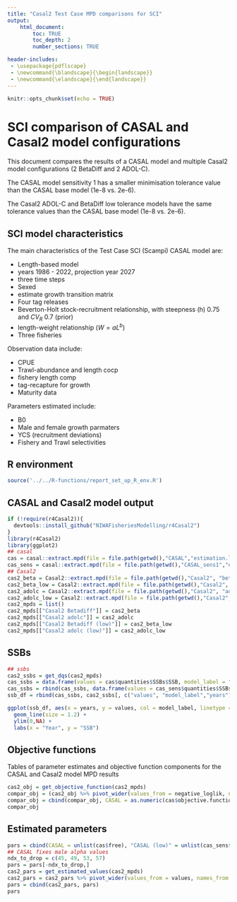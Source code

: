 ```yaml
---
title: "Casal2 Test Case MPD comparisons for SCI"
output:
    html_document:
        toc: TRUE
        toc_depth: 2
        number_sections: TRUE

header-includes:
 - \usepackage{pdflscape}
 - \newcommand{\blandscape}{\begin{landscape}}
 - \newcommand{\elandscape}{\end{landscape}}
---
```


```r
knitr::opts_chunk$set(echo = TRUE)
```

# SCI comparison of CASAL and Casal2 model configurations

This document compares the results of a CASAL model and multiple Casal2 model configurations (2 BetaDiff and 2 ADOL-C).

The CASAL model sensitivity 1 has a smaller minimisation tolerance value than the CASAL base model (1e-8 vs. 2e-6).

The Casal2 ADOL-C and BetaDiff low tolerance models have the same tolerance values than the CASAL base model (1e-8 vs. 2e-6).


## SCI model characteristics

The main characteristics of the Test Case SCI (Scampi) CASAL model are:

* Length-based model
* years 1986 - 2022, projection year 2027
* three time steps
* Sexed
* estimate growth transition matrix
* Four tag releases 
* Beverton-Holt stock-recruitment relationship, with steepness (h) 0.75 and $CV_R$ 0.7 (prior)
* length-weight relationship ($W = aL^b$)
* Three fisheries

Observation data include:

* CPUE
* Trawl-abundance and length cocp
* fishery length comp
* tag-recapture for growth
* Maturity data

Parameters estimated include:

* B0
* Male and female growth parmaters 
* YCS (recruitment deviations)
* Fishery and Trawl selectivities

## R environment

```r
source('../../R-functions/report_set_up_R_env.R')
```


## CASAL and Casal2 model output

```r
if (!require(r4Casal2)){
  devtools::install_github("NIWAFisheriesModelling/r4Casal2")
}
library(r4Casal2)
library(ggplot2)
## casal
cas = casal::extract.mpd(file = file.path(getwd(),"CASAL","estimation.log"))
cas_sens = casal::extract.mpd(file = file.path(getwd(),"CASAL_sens1","estimation.log"))
## Casal2
cas2_beta = Casal2::extract.mpd(file = file.path(getwd(),"Casal2", "betadiff.log"))
cas2_beta_low = Casal2::extract.mpd(file = file.path(getwd(),"Casal2", "betadiff_low_tolerance.log"))
cas2_adolc = Casal2::extract.mpd(file = file.path(getwd(),"Casal2", "adolc.log"))
cas2_adolc_low = Casal2::extract.mpd(file = file.path(getwd(),"Casal2", "adolc_low_tolerance.log"))
cas2_mpds = list()
cas2_mpds[["Casal2 Betadiff"]] = cas2_beta
cas2_mpds[["Casal2 adolc"]] = cas2_adolc
cas2_mpds[["Casal2 Betadiff (low)"]] = cas2_beta_low
cas2_mpds[["Casal2 adolc (low)"]] = cas2_adolc_low

```



\newpage
\blandscape

## SSBs
```r
## ssbs
cas2_ssbs = get_dqs(cas2_mpds)
cas_ssbs = data.frame(values = cas$quantities$SSBs$SSB, model_label = "CASAL", years = cas$quantities$SSBs$year)
cas_ssbs = rbind(cas_ssbs, data.frame(values = cas_sens$quantities$SSBs$SSB, model_label = "CASAL (low)", years = cas_sens$quantities$SSBs$year))
ssb_df = rbind(cas_ssbs, cas2_ssbs[, c("values", "model_label","years")])

ggplot(ssb_df, aes(x = years, y = values, col = model_label, linetype = model_label)) +
  geom_line(size = 1.2) +
  ylim(0,NA) +
  labs(x = "Year", y = "SSB")
```



## Objective functions

Tables of parameter estimates and objective function components for the CASAL and Casal2 model MPD results

```r

cas2_obj = get_objective_function(cas2_mpds)
compar_obj = (cas2_obj %>% pivot_wider(values_from = negative_loglik, names_from = model_label, id_cols = component, values_fill	= NA))[1:17,]
compar_obj = cbind(compar_obj, CASAL = as.numeric(cas$objective.function$components$value)[1:17], "CASAL (low)" = as.numeric(cas_sens$objective.function$components$value)[1:17])
compar_obj
```

## Estimated parameters

```r
pars = cbind(CASAL = unlist(cas$free), "CASAL (low)" = unlist(cas_sens$free))
## CASAL fixes male alpha values
ndx_to_drop = c(45, 49, 53, 57)
pars = pars[-ndx_to_drop,]
cas2_pars = get_estimated_values(cas2_mpds)
cas2_pars = cas2_pars %>% pivot_wider(values_from = values, names_from = model_label, id_cols = parameters, values_fill	= NA)
pars = cbind(cas2_pars, pars)
pars
```
